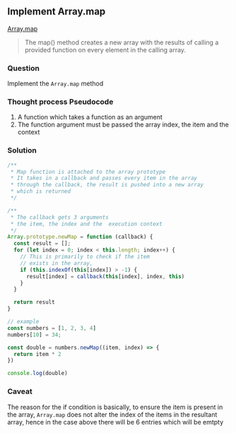 
## Implement Array.map


[Array.map]("https://developer.mozilla.org/en-US/docs/Web/JavaScript/Reference/Global_Objects/Array/map") 

>The map() method creates a new array with the results of calling a provided function on every element in the calling array.


### Question
Implement the `Array.map` method

### Thought process Pseudocode
1. A function which takes a function as an argument
2. The function argument must be passed the array index, the item and the context

<Editor />

### Solution
```javascript
/**
 * Map function is attached to the array prototype
 * It takes in a callback and passes every item in the array
 * through the callback, the result is pushed into a new array
 * which is returned
 */

/**
 * The callback gets 3 arguments
 * the item, the index and the  execution context
 */
Array.prototype.newMap = function (callback) {
  const result = [];
  for (let index = 0; index < this.length; index++) {
    // This is primarily to check if the item
    // exists in the array, 
    if (this.indexOf(this[index]) > -1) {
      result[index] = callback(this[index], index, this)
    }
  }

  return result
}

// example
const numbers = [1, 2, 3, 4]
numbers[10] = 34;

const double = numbers.newMap((item, index) => {
  return item * 2
})

console.log(double)

``` 

### Caveat
The reason for the if condition is basically, to ensure the item is present in the array, `Array.map` does not alter the index of the items in the resultant array, hence in the  case above there will be 6 entries which will be emtpty
